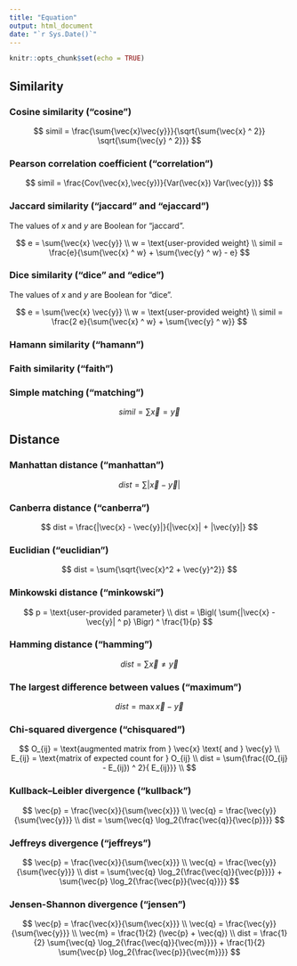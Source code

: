```yaml
---
title: "Equation"
output: html_document
date: "`r Sys.Date()`"
---
```


```r
knitr::opts_chunk$set(echo = TRUE)
```

## Similarity

### Cosine similarity ("cosine")

$$
simil = \frac{\sum{\vec{x}\vec{y}}}{\sqrt{\sum{\vec{x} ^ 2}} \sqrt{\sum{\vec{y} ^ 2}}}
$$

### Pearson correlation coefficient ("correlation")

$$
simil = \frac{Cov(\vec{x},\vec{y})}{Var(\vec{x}) Var(\vec{y})}
$$

### Jaccard similarity ("jaccard" and "ejaccard")

The values of $x$ and $y$ are Boolean for "jaccard".

$$
e = \sum{\vec{x} \vec{y}} \\
w = \text{user-provided weight} \\
simil = \frac{e}{\sum{\vec{x} ^ w} + \sum{\vec{y} ^ w} - e}
$$

### Dice similarity ("dice" and "edice")

The values of $x$ and $y$ are Boolean for "dice".

$$
e = \sum{\vec{x} \vec{y}} \\
w = \text{user-provided weight} \\
simil = \frac{2 e}{\sum{\vec{x} ^ w} + \sum{\vec{y} ^ w}}
$$

### Hamann similarity ("hamann")


### Faith similarity ("faith")



### Simple matching ("matching")

$$
simil = \sum{\vec{x} = \vec{y}}
$$

## Distance

### Manhattan distance ("manhattan")

$$
dist = \sum{|\vec{x} - \vec{y}|}
$$

### Canberra distance ("canberra")

$$
dist = \frac{|\vec{x} - \vec{y}|}{|\vec{x}| + |\vec{y}|}
$$

### Euclidian ("euclidian")

$$
dist = \sum{\sqrt{\vec{x}^2 + \vec{y}^2}}
$$

### Minkowski distance ("minkowski")

$$
p = \text{user-provided parameter} \\
dist = \Bigl( \sum{|\vec{x} - \vec{y}| ^ p} \Bigr) ^ \frac{1}{p}
$$

### Hamming distance ("hamming")

$$
dist = \sum{\vec{x} \ne \vec{y}}
$$ 

### The largest difference between values ("maximum")

$$
dist = \max{\vec{x} - \vec{y}}
$$

### Chi-squared divergence ("chisquared")

$$
O_{ij} = \text{augmented matrix from } \vec{x} \text{ and } \vec{y} \\
E_{ij} = \text{matrix of expected count for } O_{ij} \\
dist = \sum{\frac{(O_{ij} - E_{ij}) ^ 2}{ E_{ij}}} \\
$$

### Kullback--Leibler divergence ("kullback")

$$
\vec{p} = \frac{\vec{x}}{\sum{\vec{x}}} \\
\vec{q} = \frac{\vec{y}}{\sum{\vec{y}}} \\
dist = \sum{\vec{q} \log_2{\frac{\vec{q}}{\vec{p}}}}
$$

### Jeffreys divergence ("jeffreys")

$$
\vec{p} = \frac{\vec{x}}{\sum{\vec{x}}} \\
\vec{q} = \frac{\vec{y}}{\sum{\vec{y}}} \\
dist = \sum{\vec{q} \log_2{\frac{\vec{q}}{\vec{p}}}} + 
       \sum{\vec{p} \log_2{\frac{\vec{p}}{\vec{q}}}}
$$

### Jensen-Shannon divergence ("jensen")

$$
\vec{p} = \frac{\vec{x}}{\sum{\vec{x}}} \\
\vec{q} = \frac{\vec{y}}{\sum{\vec{y}}} \\
\vec{m} = \frac{1}{2} (\vec{p} + \vec{q}) \\
dist = \frac{1}{2} \sum{\vec{q} \log_2{\frac{\vec{q}}{\vec{m}}}} + 
       \frac{1}{2} \sum{\vec{p} \log_2{\frac{\vec{p}}{\vec{m}}}}
$$
